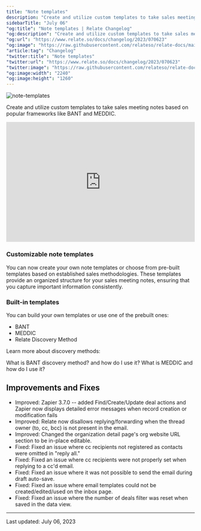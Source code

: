 ```yaml
---
title: "Note templates"
description: "Create and utilize custom templates to take sales meeting notes based on popular frameworks like BANT and MEDDIC."
sidebarTitle: "July 06"
"og:title": "Note templates | Relate Changelog"
"og:description": "Create and utilize custom templates to take sales meeting notes based on popular frameworks like BANT and MEDDIC."
"og:url": "https://www.relate.so/docs/changelog/2023/070623"
"og:image": "https://raw.githubusercontent.com/relateso/relate-docs/main/docs/images/changelog/note-templates.png"
"article:tag": "Changelog"
"twitter:title": "Note templates"
"twitter:url": "https://www.relate.so/docs/changelog/2023/070623"
"twitter:image": "https://raw.githubusercontent.com/relateso/relate-docs/main/docs/images/changelog/note-templates.png"
"og:image:width": "2240"
"og:image:height": "1260"
---
```


![note-templates](/docs/images/changelog/note-templates.png)

Create and utilize custom templates to take sales meeting notes based on popular frameworks like BANT and MEDDIC.

<div style="padding:63.53% 0 0 0;position:relative;">
    <iframe src="https://player.vimeo.com/video/842917831?badge=0&amp;autopause=0&amp;player_id=0&amp;app_id=58479" frameborder="0" allow="autoplay; fullscreen; picture-in-picture" allowfullscreen style="position:absolute;top:0;left:0;width:100%;height:100%;" title="Relate Features: Note Templates">
    </iframe>
</div>
<script src="https://player.vimeo.com/api/player.js">
</script>


### Customizable note templates

You can now create your own note templates or choose from pre-built templates based on established sales methodologies. These templates provide an organized structure for your sales meeting notes, ensuring that you capture important information consistently.  

### Built-in templates

You can build your own templates or use one of the prebuilt ones:
- BANT
- MEDDIC
- Relate Discovery Method

Learn more about discovery methods:

<CardGroup cols={2}>
  <Card title="BANT" icon="square-1" color="#ea5a0c" href="https://www.relate.so/blog/what-is-bant">
    What is BANT discovery method? and how do I use it?
  </Card>
  <Card title="MEDDIC" icon="square-2" color="#0285c7" href="https://www.relate.so/blog/what-is-meddic">
    What is MEDDIC and how do I use it?
  </Card>
</CardGroup>

## Improvements and Fixes  
- Improved: Zapier 3.7.0 -- added Find/Create/Update deal actions and Zapier now displays detailed error messages when record creation or modification fails  
- Improved: Relate now disallows replying/forwarding when the thread owner (to, cc, bcc) is not present in the email.  
- Improved: Changed the organization detail page's org website URL section to be in-place editable.  
- Fixed: Fixed an issue where cc recipients not registered as contacts were omitted in "reply all."  
- Fixed: Fixed an issue where cc recipients were not properly set when replying to a cc'd email.  
- Fixed: Fixed an issue where it was not possible to send the email during draft auto-save.  
- Fixed: Fixed an issue where email templates could not be created/edited/used on the inbox page.  
- Fixed: Fixed an issue where the number of deals filter was reset when saved in the data view.  


---
Last updated: July 06, 2023
